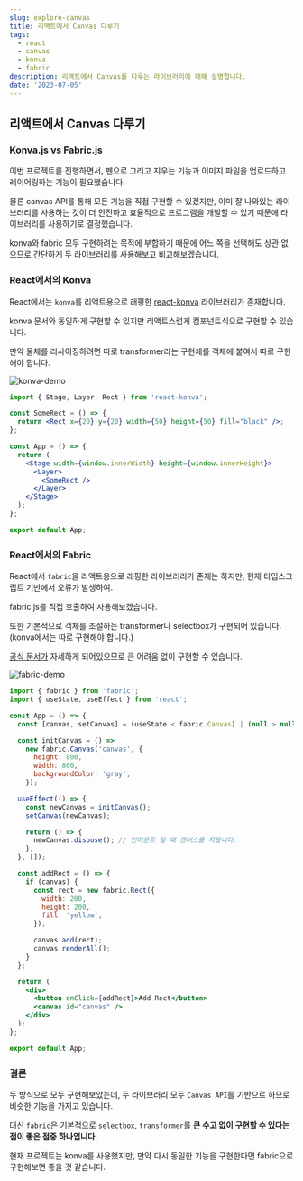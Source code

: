 ```yaml
---
slug: explore-canvas
title: 리액트에서 Canvas 다루기
tags:
  - react
  - canvas
  - konva
  - fabric
description: 리액트에서 Canvas를 다루는 라이브러리에 대해 설명합니다.
date: '2023-07-05'
---
```


## 리액트에서 Canvas 다루기

### Konva.js vs Fabric.js

이번 프로젝트를 진행하면서, 펜으로 그리고 지우는 기능과 이미지 파일을 업로드하고 레이어링하는 기능이 필요했습니다.

물론 canvas API를 통해 모든 기능을 직접 구현할 수 있겠지만, 이미 잘 나와있는 라이브러리를 사용하는 것이 더 안전하고 효율적으로 프로그램을 개발할 수 있기 때문에 라이브러리를 사용하기로 결정했습니다.

konva와 fabric 모두 구현하려는 목적에 부합하기 때문에 어느 쪽을 선택해도 상관 없으므로 간단하게 두 라이브러리를 사용해보고 비교해보겠습니다.

### React에서의 Konva

React에서는 `konva`를 리액트용으로 래핑한 [react-konva](https://github.com/konvajs/react-konva) 라이브러리가 존재합니다.

konva 문서와 동일하게 구현할 수 있지만 리액트스럽게 컴포넌트식으로 구현할 수 있습니다.

만약 물체를 리사이징하려면 따로 transformer라는 구현체를 객체에 붙여서 따로 구현해야 합니다.

![konva-demo](/posts/blog/explore-canvas/konva-demo.png)

```jsx title="konva"
import { Stage, Layer, Rect } from 'react-konva';

const SomeRect = () => {
  return <Rect x={20} y={20} width={50} height={50} fill="black" />;
};

const App = () => {
  return (
    <Stage width={window.innerWidth} height={window.innerHeight}>
      <Layer>
        <SomeRect />
      </Layer>
    </Stage>
  );
};

export default App;
```

### React에서의 Fabric

React에서 `fabric`을 리액트용으로 래핑한 라이브러리가 존재는 하지만, 현재 타입스크립트 기반에서 오류가 발생하여.

fabric js를 직접 호출하여 사용해보겠습니다.

또한 기본적으로 객체를 조절하는 transformer나 selectbox가 구현되어 있습니다. (konva에서는 따로 구현해야 합니다.)

[공식 문서가](http://fabricjs.com/) 자세하게 되어있으므로 큰 어려움 없이 구현할 수 있습니다.

![fabric-demo](/posts/blog/explore-canvas/fabric-demo.png)

```jsx title="fabric"
import { fabric } from 'fabric';
import { useState, useEffect } from 'react';

const App = () => {
  const [canvas, setCanvas] = (useState < fabric.Canvas) | (null > null);

  const initCanvas = () =>
    new fabric.Canvas('canvas', {
      height: 800,
      width: 800,
      backgroundColor: 'gray',
    });

  useEffect(() => {
    const newCanvas = initCanvas();
    setCanvas(newCanvas);

    return () => {
      newCanvas.dispose(); // 언마운트 될 때 캔버스를 지웁니다.
    };
  }, []);

  const addRect = () => {
    if (canvas) {
      const rect = new fabric.Rect({
        width: 200,
        height: 200,
        fill: 'yellow',
      });

      canvas.add(rect);
      canvas.renderAll();
    }
  };

  return (
    <div>
      <button onClick={addRect}>Add Rect</button>
      <canvas id="canvas" />
    </div>
  );
};

export default App;
```

### 결론

두 방식으로 모두 구현해보았는데, 두 라이브러리 모두 `Canvas API`를 기반으로 하므로 비슷한 기능을 가지고 있습니다.

대신 `fabric`은 기본적으로 `selectbox`, `transformer`를 **큰 수고 없이 구현할 수 있다는 점이 좋은 점중 하나입니다.**

현재 프로젝트는 konva를 사용했지만, 만약 다시 동일한 기능을 구현한다면 fabric으로 구현해보면 좋을 것 같습니다.
